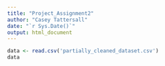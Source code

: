 ```yaml
---
title: "Project_Assignment2"
author: "Casey Tattersall"
date: "`r Sys.Date()`"
output: html_document
---
```


```r
data <- read.csv('partially_cleaned_dataset.csv')
data
```

